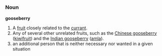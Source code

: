 =={{en}}==
===Noun===
'''gooseberry'''
#A [[fruit]] closely related to the [[currant]].
#Any of several other unrelated fruits, such as the [[Chinese gooseberry]] ([[kiwifruit]]) and the [[Indian gooseberry]] ([[amla]]).
# an additional person that is neither necessary nor wanted in a given situation